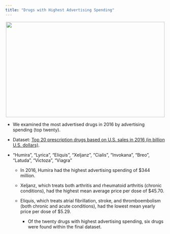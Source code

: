 ```yaml
---
title: "Drugs with Highest Advertising Spending"
---
```

<div style="text-align:center"><img src= "http://blog.inkjetwholesale.com.au/wp-content/uploads/2017/05/marketing-gifs-customers.gif" width="500" height="300"/></div>

  + We examined the most advertised drugs in 2016 by advertising spending (top twenty).
  
  + Dataset: [Top 20 prescription drugs based on U.S. sales in 2016 (in billion U.S. dollars)](https://www.statista.com/statistics/258010/top-branded-drugs-based-on-retail-sales-in-the-us/).
  
  + "Humira", "Lyrica", "Eliquis", "Xeljanz", "Cialis", "Invokana", "Breo", "Latuda", "Victoza", "Viagra"
  
    + In 2016, Humira had the highest advertising spending of $344 million.
  
    + Xeljanz, which treats both arthritis and rheumatoid arthritis (chronic conditions), had the highest mean average price per dose of $45.70. 
  
    + Eliquis, which treats atrial fibrillation, stroke, and thromboembolism (both chronic and acute conditions), had the lowest mean yearly price per dose of $5.29.
    
      + Of the twenty drugs with highest advertising spending, six drugs were found within the final dataset.